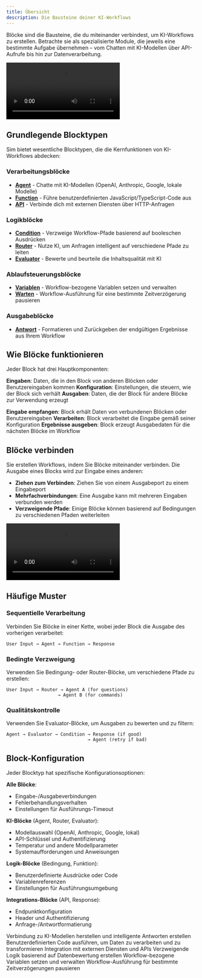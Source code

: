 ```yaml
---
title: Übersicht
description: Die Bausteine deiner KI-Workflows
---
```



Blöcke sind die Bausteine, die du miteinander verbindest, um KI-Workflows zu erstellen. Betrachte sie als spezialisierte Module, die jeweils eine bestimmte Aufgabe übernehmen – vom Chatten mit KI-Modellen über API-Aufrufe bis hin zur Datenverarbeitung.

<div className="w-full max-w-2xl mx-auto overflow-hidden rounded-lg">
  <Video src="connections.mp4" width={700} height={450} />
</div>

## Grundlegende Blocktypen

Sim bietet wesentliche Blocktypen, die die Kernfunktionen von KI-Workflows abdecken:

### Verarbeitungsblöcke
- **[Agent](/blocks/agent)** - Chatte mit KI-Modellen (OpenAI, Anthropic, Google, lokale Modelle)
- **[Function](/blocks/function)** - Führe benutzerdefinierten JavaScript/TypeScript-Code aus
- **[API](/blocks/api)** - Verbinde dich mit externen Diensten über HTTP-Anfragen

### Logikblöcke
- **[Condition](/blocks/condition)** - Verzweige Workflow-Pfade basierend auf booleschen Ausdrücken
- **[Router](/blocks/router)** - Nutze KI, um Anfragen intelligent auf verschiedene Pfade zu leiten
- **[Evaluator](/blocks/evaluator)** - Bewerte und beurteile die Inhaltsqualität mit KI

### Ablaufsteuerungsblöcke
- **[Variablen](/blocks/variables)** - Workflow-bezogene Variablen setzen und verwalten
- **[Warten](/blocks/wait)** - Workflow-Ausführung für eine bestimmte Zeitverzögerung pausieren

### Ausgabeblöcke
- **[Antwort](/blocks/response)** - Formatieren und Zurückgeben der endgültigen Ergebnisse aus Ihrem Workflow

## Wie Blöcke funktionieren

Jeder Block hat drei Hauptkomponenten:

**Eingaben**: Daten, die in den Block von anderen Blöcken oder Benutzereingaben kommen
**Konfiguration**: Einstellungen, die steuern, wie der Block sich verhält
**Ausgaben**: Daten, die der Block für andere Blöcke zur Verwendung erzeugt

<Steps>
  <Step>
    <strong>Eingabe empfangen</strong>: Block erhält Daten von verbundenen Blöcken oder Benutzereingaben
  </Step>
  <Step>
    <strong>Verarbeiten</strong>: Block verarbeitet die Eingabe gemäß seiner Konfiguration
  </Step>
  <Step>
    <strong>Ergebnisse ausgeben</strong>: Block erzeugt Ausgabedaten für die nächsten Blöcke im Workflow
  </Step>
</Steps>

## Blöcke verbinden

Sie erstellen Workflows, indem Sie Blöcke miteinander verbinden. Die Ausgabe eines Blocks wird zur Eingabe eines anderen:

- **Ziehen zum Verbinden**: Ziehen Sie von einem Ausgabeport zu einem Eingabeport
- **Mehrfachverbindungen**: Eine Ausgabe kann mit mehreren Eingaben verbunden werden
- **Verzweigende Pfade**: Einige Blöcke können basierend auf Bedingungen zu verschiedenen Pfaden weiterleiten

<div className="w-full max-w-2xl mx-auto overflow-hidden rounded-lg">
  <Video src="connections.mp4" width={700} height={450} />
</div>

## Häufige Muster

### Sequentielle Verarbeitung
Verbinden Sie Blöcke in einer Kette, wobei jeder Block die Ausgabe des vorherigen verarbeitet:

```
User Input → Agent → Function → Response
```

### Bedingte Verzweigung
Verwenden Sie Bedingung- oder Router-Blöcke, um verschiedene Pfade zu erstellen:

```
User Input → Router → Agent A (for questions)
                   → Agent B (for commands)
```

### Qualitätskontrolle
Verwenden Sie Evaluator-Blöcke, um Ausgaben zu bewerten und zu filtern:

```
Agent → Evaluator → Condition → Response (if good)
                              → Agent (retry if bad)
```

## Block-Konfiguration

Jeder Blocktyp hat spezifische Konfigurationsoptionen:

**Alle Blöcke**:
- Eingabe-/Ausgabeverbindungen
- Fehlerbehandlungsverhalten
- Einstellungen für Ausführungs-Timeout

**KI-Blöcke** (Agent, Router, Evaluator):
- Modellauswahl (OpenAI, Anthropic, Google, lokal)
- API-Schlüssel und Authentifizierung
- Temperatur und andere Modellparameter
- Systemaufforderungen und Anweisungen

**Logik-Blöcke** (Bedingung, Funktion):
- Benutzerdefinierte Ausdrücke oder Code
- Variablenreferenzen
- Einstellungen für Ausführungsumgebung

**Integrations-Blöcke** (API, Response):
- Endpunktkonfiguration
- Header und Authentifizierung
- Anfrage-/Antwortformatierung

<Cards>
  <Card title="Agent-Block" href="/blocks/agent">
    Verbindung zu KI-Modellen herstellen und intelligente Antworten erstellen
  </Card>
  <Card title="Funktions-Block" href="/blocks/function">
    Benutzerdefinierten Code ausführen, um Daten zu verarbeiten und zu transformieren
  </Card>
  <Card title="API-Block" href="/blocks/api">
    Integration mit externen Diensten und APIs
  </Card>
  <Card title="Bedingungs-Block" href="/blocks/condition">
    Verzweigende Logik basierend auf Datenbewertung erstellen
  </Card>
  <Card title="Variablen-Block" href="/blocks/variables">
    Workflow-bezogene Variablen setzen und verwalten
  </Card>
  <Card title="Warte-Block" href="/blocks/wait">
    Workflow-Ausführung für bestimmte Zeitverzögerungen pausieren
  </Card>
</Cards>
